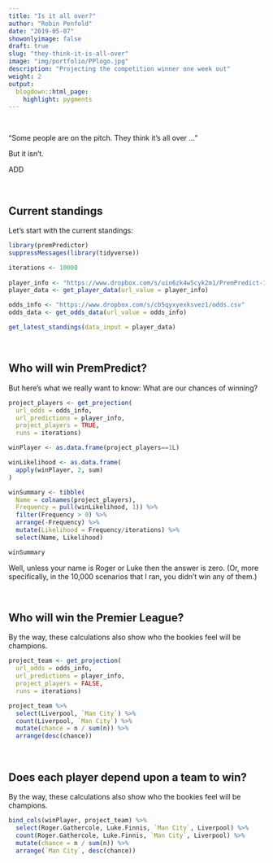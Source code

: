 ```yaml
---
title: "Is it all over?"
author: "Robin Penfold"
date: "2019-05-07"
showonlyimage: false
draft: true
slug: "they-think-it-is-all-over"
image: "img/portfolio/PPlogo.jpg"
description: "Projecting the competition winner one week out"
weight: 2
output:
  blogdown::html_page:
    highlight: pygments
---
```


</br>

"Some people are on the pitch. They think it's all over ..." 

But it isn't.

ADD

</br>

## Current standings

Let's start with the current standings:

```r
library(premPredictor)
suppressMessages(library(tidyverse))

iterations <- 10000
  
player_info <- "https://www.dropbox.com/s/uin6zk4w5cyk2m1/PremPredict-18-19.csv"
player_data <- get_player_data(url_value = player_info)

odds_info <- "https://www.dropbox.com/s/cb5qyxyexksvez1/odds.csv"
odds_data <- get_odds_data(url_value = odds_info)

get_latest_standings(data_input = player_data)
```

</br>

## Who will win PremPredict?

But here's what we really want to know: What are our chances of winning? 

```r
project_players <- get_projection(
  url_odds = odds_info, 
  url_predictions = player_info, 
  project_players = TRUE, 
  runs = iterations)

winPlayer <- as.data.frame(project_players==1L)

winLikelihood <- as.data.frame(
  apply(winPlayer, 2, sum)
)

winSummary <- tibble(
  Name = colnames(project_players), 
  Frequency = pull(winLikelihood, 1)) %>% 
  filter(Frequency > 0) %>% 
  arrange(-Frequency) %>%
  mutate(Likelihood = Frequency/iterations) %>%
  select(Name, Likelihood)

winSummary
```
  

Well, unless your name is Roger or Luke then the answer is zero. (Or, more specifically, in the 10,000 scenarios that I ran, you didn't win any of them.)

</br>

## Who will win the Premier League?

By the way, these calculations also show who the bookies feel will be champions. 

```r
project_team <- get_projection(
  url_odds = odds_info, 
  url_predictions = player_info, 
  project_players = FALSE,
  runs = iterations)

project_team %>% 
  select(Liverpool, `Man City`) %>% 
  count(Liverpool, `Man City`) %>% 
  mutate(chance = n / sum(n)) %>% 
  arrange(desc(chance))
```

</br>

## Does each player depend upon a team to win?

By the way, these calculations also show who the bookies feel will be champions. 

```r
bind_cols(winPlayer, project_team) %>% 
  select(Roger.Gathercole, Luke.Finnis, `Man City`, Liverpool) %>% 
  count(Roger.Gathercole, Luke.Finnis, `Man City`, Liverpool) %>% 
  mutate(chance = n / sum(n)) %>% 
  arrange(`Man City`, desc(chance))
```
